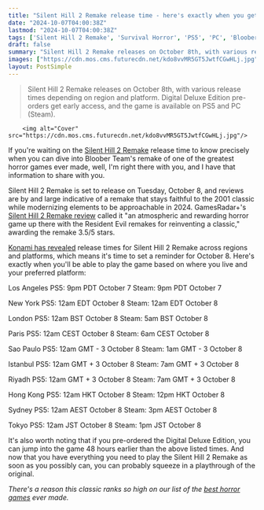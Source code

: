 ```yaml
---
title: "Silent Hill 2 Remake release time - here's exactly when you get to play the remake of one of the greatest horror games of all time"
date: "2024-10-07T04:00:38Z"
lastmod: "2024-10-07T04:00:38Z"
tags: ['Silent Hill 2 Remake', 'Survival Horror', 'PS5', 'PC', 'Bloober Team', 'Konami']
draft: false
summary: "Silent Hill 2 Remake releases on October 8th, with various release times depending on region and platform. Digital Deluxe Edition pre-orders get early access, and the game is available on PS5 and PC (Steam)."
images: ["https://cdn.mos.cms.futurecdn.net/kdo8vvMR5GT5JwtfCGwHLj.jpg"]
layout: PostSimple
---
```

> Silent Hill 2 Remake releases on October 8th, with various release times depending on region and platform. Digital Deluxe Edition pre-orders get early access, and the game is available on PS5 and PC (Steam).


        <img alt="Cover" src="https://cdn.mos.cms.futurecdn.net/kdo8vvMR5GT5JwtfCGwHLj.jpg"/>
        
If you're waiting on the [Silent Hill 2 Remake](https://www.gamesradar.com/games/survival-horror/silent-hill-2-remake-guide/) release time to know precisely when you can dive into Bloober Team's remake of one of the greatest horror games ever made, well, I'm right there with you, and I have that information to share with you.

Silent Hill 2 Remake is set to release on Tuesday, October 8, and reviews are by and large indicative of a remake that stays faithful to the 2001 classic while modernizing elements to be approachable in 2024. GamesRadar+'s [<u>Silent Hill 2 Remake review</u>](https://www.gamesradar.com/games/survival-horror/silent-hill-2-remake-review/) called it "an atmospheric and rewarding horror game up there with the Resident Evil remakes for reinventing a classic," awarding the remake 3.5/5 stars.

[<u>Konami has revealed</u>](https://x.com/silenthill_jp/status/1825820071261774143) release times for Silent Hill 2 Remake across regions and platforms, which means it's time to set a reminder for October 8. Here's exactly when you'll be able to play the game based on where you live and your preferred platform:

Los Angeles 
PS5: 9pm PDT October 7
Steam: 9pm PDT October 7

New York
PS5: 12am EDT October 8
Steam: 12am EDT October 8

London
PS5: 12am BST October 8
Steam: 5am BST October 8

Paris
PS5: 12am CEST October 8
Steam: 6am CEST October 8

Sao Paulo
PS5: 12am GMT - 3 October 8
Steam: 1am GMT - 3 October 8

Istanbul
PS5: 12am GMT + 3 October 8
Steam: 7am GMT + 3 October 8

Riyadh
PS5: 12am GMT + 3 October 8
Steam: 7am GMT + 3 October 8

Hong Kong
PS5: 12am HKT October 8
Steam: 12pm HKT October 8

Sydney
PS5: 12am AEST October 8
Steam: 3pm AEST October 8

Tokyo
PS5: 12am JST October 8
Steam: 1pm JST October 8

It's also worth noting that if you pre-ordered the Digital Deluxe Edition, you can jump into the game 48 hours earlier than the above listed times. And now that you have everything you need to play the Silent Hill 2 Remake as soon as you possibly can, you can probably squeeze in a playthrough of the original.

*There's a reason this classic ranks so high on our list of the *[<u><em>best horror games</em></u>](https://www.gamesradar.com/best-horror-games/)* ever made.*
        